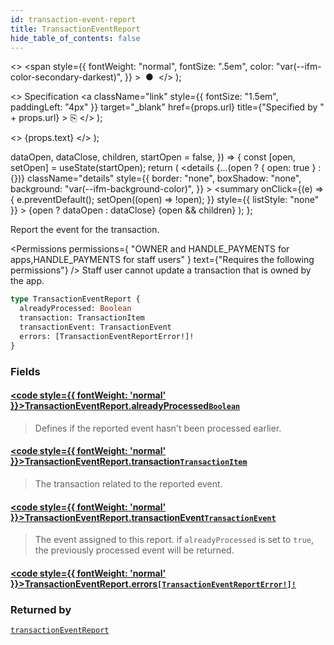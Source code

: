 ```yaml
---
id: transaction-event-report
title: TransactionEventReport
hide_table_of_contents: false
---
```


  <>
    <span
      style={{
        fontWeight: "normal",
        fontSize: ".5em",
        color: "var(--ifm-color-secondary-darkest)",
      }}
    >
      &nbsp;●&nbsp;
    </span>
  </>
);

  <>
    Specification
    <a
      className="link"
      style={{ fontSize: "1.5em", paddingLeft: "4px" }}
      target="\_blank"
      href={props.url}
      title={"Specified by " + props.url}
    >
      ⎘
    </a>
  </>
);

  <>
    <span className={props.class}>{props.text}</span>
  </>
);


  dataOpen,
  dataClose,
  children,
  startOpen = false,
}) => {
  const [open, setOpen] = useState(startOpen);
  return (
    <details
      {...(open ? { open: true } : {})}
      className="details"
      style={{
        border: "none",
        boxShadow: "none",
        background: "var(--ifm-background-color)",
      }}
    >
      <summary
        onClick={(e) => {
          e.preventDefault();
          setOpen((open) => !open);
        }}
        style={{ listStyle: "none" }}
      >
        {open ? dataOpen : dataClose}
      </summary>
      {open && children}
    </details>
  );
};

Report the event for the transaction.

<Badge text="Added in Saleor 3.13" class="secondary margin-bottom--sm" />

<FeaturePreview />

<Permissions
  permissions={
    "OWNER and HANDLE_PAYMENTS for apps,HANDLE_PAYMENTS for staff users"
  }
  text={"Requires the following permissions"}
/>
Staff user cannot update a transaction that is owned by the app.

```graphql
type TransactionEventReport {
  alreadyProcessed: Boolean
  transaction: TransactionItem
  transactionEvent: TransactionEvent
  errors: [TransactionEventReportError!]!
}
```

### Fields

#### [<code style={{ fontWeight: 'normal' }}>TransactionEventReport.<b>alreadyProcessed</b></code>](#)<Bullet />[`Boolean`](../../../api-reference/miscellaneous/scalars/boolean) <Badge class="badge badge--secondary" text="scalar"/>

> Defines if the reported event hasn't been processed earlier.

#### [<code style={{ fontWeight: 'normal' }}>TransactionEventReport.<b>transaction</b></code>](#)<Bullet />[`TransactionItem`](../../../api-reference/payments/objects/transaction-item) <Badge class="badge badge--secondary" text="object"/>

> The transaction related to the reported event.

#### [<code style={{ fontWeight: 'normal' }}>TransactionEventReport.<b>transactionEvent</b></code>](#)<Bullet />[`TransactionEvent`](../../../api-reference/payments/objects/transaction-event) <Badge class="badge badge--secondary" text="object"/>

> The event assigned to this report. if `alreadyProcessed` is set to `true`, the previously processed event will be returned.

#### [<code style={{ fontWeight: 'normal' }}>TransactionEventReport.<b>errors</b></code>](#)<Bullet />[`[TransactionEventReportError!]!`](../../../api-reference/payments/objects/transaction-event-report-error) <Badge class="badge badge--secondary" text="non-null"/> <Badge class="badge badge--secondary" text="object"/>

>

### Returned by

[`transactionEventReport`](../../../api-reference/payments/mutations/transaction-event-report) <Badge class="badge badge--secondary" text="mutation"/>



